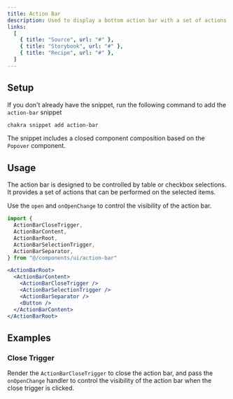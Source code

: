 ```yaml
---
title: Action Bar
description: Used to display a bottom action bar with a set of actions
links:
  [
    { title: "Source", url: "#" },
    { title: "Storybook", url: "#" },
    { title: "Recipe", url: "#" },
  ]
---
```


<ExampleTabs name="action-bar-basic" />

## Setup

If you don't already have the snippet, run the following command to add the
`action-bar` snippet

```sh
chakra snippet add action-bar
```

The snippet includes a closed component composition based on the `Popover`
component.

## Usage

The action bar is designed to be controlled by table or checkbox selections. It
provides a set of actions that can be performed on the selected items.

Use the `open` and `onOpenChange` to control the visibility of the action bar.

```jsx
import {
  ActionBarCloseTrigger,
  ActionBarContent,
  ActionBarRoot,
  ActionBarSelectionTrigger,
  ActionBarSeparator,
} from "@/components/ui/action-bar"
```

```jsx
<ActionBarRoot>
  <ActionBarContent>
    <ActionBarCloseTrigger />
    <ActionBarSelectionTrigger />
    <ActionBarSeparator />
    <Button />
  </ActionBarContent>
</ActionBarRoot>
```

## Examples

### Close Trigger

Render the `ActionBarCloseTrigger` to close the action bar, and pass the
`onOpenChange` handler to control the visibility of the action bar when the
close trigger is clicked.

<ExampleTabs name="action-bar-with-close-trigger" />
